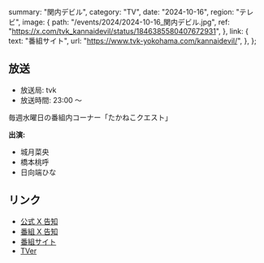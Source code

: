   summary: "関内デビル",
  category: "TV",
  date: "2024-10-16",
  region: "テレビ",
  image: {
    path: "/events/2024/2024-10-16_関内デビル.jpg",
    ref: "https://x.com/tvk_kannaidevil/status/1846385580407672931",
  },
  link: {
    text: "番組サイト",
    url: "https://www.tvk-yokohama.com/kannaidevil/",
  },
};

## 放送

- 放送局: tvk
- 放送時間: 23:00 ～

毎週水曜日の番組内コーナー「たかねこクエスト」

**出演:**

- 城月菜央
- 橋本桃呼
- 日向端ひな

## リンク

- [公式 X 告知](https://x.com/takanenofficial/status/1846521477589504159)
- [番組 X 告知](https://x.com/tvk_kannaidevil/status/1846385580407672931)
- [番組サイト](https://www.tvk-yokohama.com/kannaidevil/)
- [TVer](https://tver.jp/series/srehapgls0)
